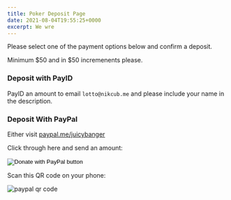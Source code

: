 ```yaml
---
title: Poker Deposit Page
date: 2021-08-04T19:55:25+0000
excerpt: We wre
---
```


Please select one of the payment options below and confirm a deposit.

Minimum $50 and in $50 incremenents please.

### Deposit with PayID

PayID an amount to email `lotto@nikcub.me` and please include your name in the description.

### Deposit With PayPal

Either visit [paypal.me/juicybanger](https://paypal.me/juicybanger)

Click through here and send an amount:

<form action="https://www.paypal.com/donate" method="post" target="_top">
<input type="hidden" name="business" value="MY98UPZ2KBRBE" />
<input type="hidden" name="no_recurring" value="1" />
<input type="hidden" name="item_name" value="Games night pool" />
<input type="hidden" name="currency_code" value="AUD" />
<input type="image" src="https://www.paypalobjects.com/en_AU/i/btn/btn_donateCC_LG.gif" border="0" name="submit" title="PayPal - The safer, easier way to pay online!" alt="Donate with PayPal button" />
<img alt="" border="0" src="https://www.paypal.com/en_AU/i/scr/pixel.gif" width="1" height="1" />
</form>

Scan this QR code on your phone:

![paypal qr code](./../../assets/paypal_qr_code.png)
